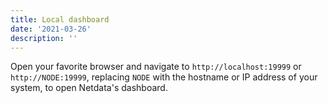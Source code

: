 ```yaml
---
title: Local dashboard
date: '2021-03-26'
description: ''
---
```


Open your favorite browser and navigate to `http://localhost:19999` or `http://NODE:19999`, replacing `NODE` with the
hostname or IP address of your system, to open Netdata's dashboard.
